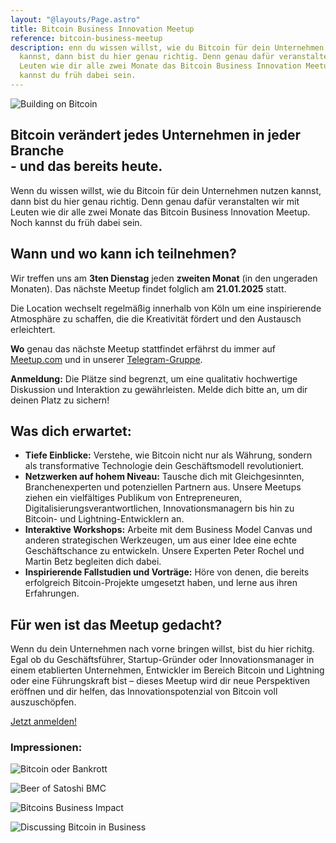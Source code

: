 ```yaml
---
layout: "@layouts/Page.astro"
title: Bitcoin Business Innovation Meetup
reference: bitcoin-business-meetup
description: enn du wissen willst, wie du Bitcoin für dein Unternehmen nutzen
  kannst, dann bist du hier genau richtig. Denn genau dafür veranstalten wir mit
  Leuten wie dir alle zwei Monate das Bitcoin Business Innovation Meetup. Noch
  kannst du früh dabei sein.
---
```

![Building on Bitcoin](src/images/bitcoin-business-innovation-construction-site-original-image.jpeg "Building on Bitcoin")

## Bitcoin verändert jedes Unternehmen in jeder Branche <br>- und das bereits heute.

Wenn du wissen willst, wie du Bitcoin für dein Unternehmen nutzen kannst, dann bist du hier genau richtig. Denn genau dafür veranstalten wir mit Leuten wie dir alle zwei Monate das Bitcoin Business Innovation Meetup. Noch kannst du früh dabei sein.

## Wann und wo kann ich teilnehmen?

Wir treffen uns am **3ten Dienstag** jeden **zweiten Monat** (in den ungeraden Monaten). Das nächste Meetup findet folglich am **21.01.2025** statt.

Die Location wechselt regelmäßig innerhalb von Köln um eine inspirierende Atmosphäre zu schaffen, die die Kreativität fördert und den Austausch erleichtert. 

**Wo** genau das nächste Meetup stattfindet erfährst du immer auf [Meetup.com](<>) und in unserer [Telegram-Gruppe](<>). 

**Anmeldung:** Die Plätze sind begrenzt, um eine qualitativ hochwertige Diskussion und Interaktion zu gewährleisten. Melde dich bitte an, um dir deinen Platz zu sichern!

## Was dich erwartet:

* **Tiefe Einblicke:** Verstehe, wie Bitcoin nicht nur als Währung, sondern als transformative Technologie dein Geschäftsmodell revolutioniert.
* **Netzwerken auf hohem Niveau:** Tausche dich mit Gleichgesinnten, Branchenexperten und potenziellen Partnern aus. Unsere Meetups ziehen ein vielfältiges Publikum von Entrepreneuren, Digitalisierungsverantwortlichen, Innovationsmanagern bis hin zu Bitcoin- und Lightning-Entwicklern an.
* **Interaktive Workshops:** Arbeite mit dem Business Model Canvas und anderen strategischen Werkzeugen, um aus einer Idee eine echte Geschäftschance zu entwickeln. Unsere Experten Peter Rochel und Martin Betz begleiten dich dabei.
* **Inspirierende Fallstudien und Vorträge:** Höre von denen, die bereits erfolgreich Bitcoin-Projekte umgesetzt haben, und lerne aus ihren Erfahrungen.

## Für wen ist das Meetup gedacht?

Wenn du dein Unternehmen nach vorne bringen willst, bist du hier richitg. Egal ob du Geschäftsführer, Startup-Gründer oder Innovationsmanager in einem etablierten Unternehmen, Entwickler im Bereich Bitcoin und Lightning oder eine Führungskraft bist – dieses Meetup wird dir neue Perspektiven eröffnen und dir helfen, das Innovationspotenzial von Bitcoin voll auszuschöpfen.

<a href="https://www.meetup.com/de-DE/bitcoin-business-innovation/" class="btn btn-three mt-20">Jetzt anmelden!</a>

### Impressionen:



![Bitcoin oder Bankrott](src/images/bbi-meetup-november-2024.jpg "Bitcoin oder Bankrott")

![Beer of Satoshi BMC](src/images/bbi-märz-2024.jpg "Beer of Satoshi BMC")

![Bitcoins Business Impact](src/images/2404_ml_sbc_bootcamp_030.jpg "Bitcoins Business Impact")

![Discussing Bitcoin in Business](src/images/2404_ml_sbc_bootcamp_006.jpg "Discussing Bitcoin in Business")
